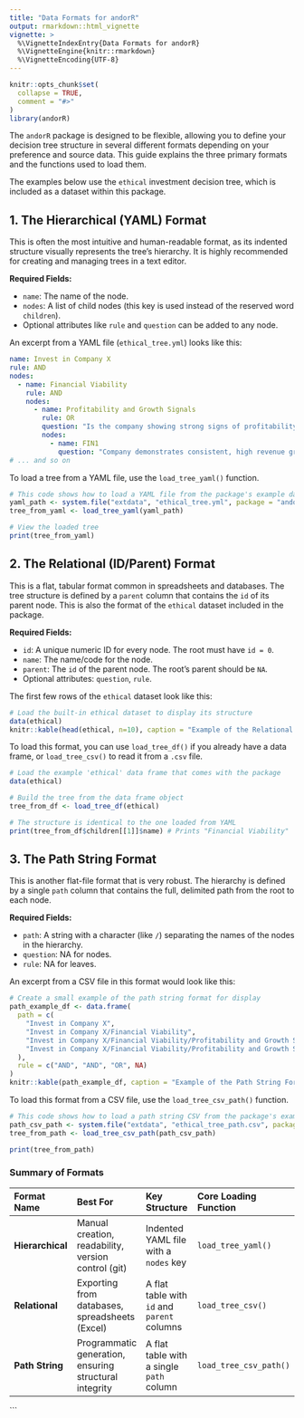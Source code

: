 ```yaml
---
title: "Data Formats for andorR"
output: rmarkdown::html_vignette
vignette: >
  %\VignetteIndexEntry{Data Formats for andorR}
  %\VignetteEngine{knitr::rmarkdown}
  %\VignetteEncoding{UTF-8}
---
```


```r
knitr::opts_chunk$set(
  collapse = TRUE,
  comment = "#>"
)
library(andorR)
```

The `andorR` package is designed to be flexible, allowing you to define your decision tree structure in several different formats depending on your preference and source data. This guide explains the three primary formats and the functions used to load them.

The examples below use the `ethical` investment decision tree, which is included as a dataset within this package.

## 1. The Hierarchical (YAML) Format

This is often the most intuitive and human-readable format, as its indented structure visually represents the tree's hierarchy. It is highly recommended for creating and managing trees in a text editor.

**Required Fields:**

* `name`: The name of the node.
* `nodes`: A list of child nodes (this key is used instead of the reserved word `children`).
* Optional attributes like `rule` and `question` can be added to any node.

An excerpt from a YAML file (`ethical_tree.yml`) looks like this:

```yaml
name: Invest in Company X
rule: AND
nodes:
  - name: Financial Viability
    rule: AND
    nodes:
      - name: Profitability and Growth Signals
        rule: OR
        question: "Is the company showing strong signs of profitability?"
        nodes:
          - name: FIN1
            question: "Company demonstrates consistent, high revenue growth."
# ... and so on
```

To load a tree from a YAML file, use the `load_tree_yaml()` function.

```r
# This code shows how to load a YAML file from the package's example data
yaml_path <- system.file("extdata", "ethical_tree.yml", package = "andorR")
tree_from_yaml <- load_tree_yaml(yaml_path)

# View the loaded tree
print(tree_from_yaml)
```

## 2. The Relational (ID/Parent) Format

This is a flat, tabular format common in spreadsheets and databases. The tree structure is defined by a `parent` column that contains the `id` of its parent node. This is also the format of the `ethical` dataset included in the package.

**Required Fields:**

* `id`: A unique numeric ID for every node. The root must have `id = 0`.
* `name`: The name/code for the node.
* `parent`: The `id` of the parent node. The root's parent should be `NA`.
* Optional attributes: `question`, `rule`.

The first few rows of the `ethical` dataset look like this:

```r
# Load the built-in ethical dataset to display its structure
data(ethical)
knitr::kable(head(ethical, n=10), caption = "Example of the Relational (ID/Parent) Format")
```

To load this format, you can use `load_tree_df()` if you already have a data frame, or `load_tree_csv()` to read it from a `.csv` file.

```r
# Load the example 'ethical' data frame that comes with the package
data(ethical)

# Build the tree from the data frame object
tree_from_df <- load_tree_df(ethical)

# The structure is identical to the one loaded from YAML
print(tree_from_df$children[[1]]$name) # Prints "Financial Viability"
```

## 3. The Path String Format

This is another flat-file format that is very robust. The hierarchy is defined by a single `path` column that contains the full, delimited path from the root to each node.

**Required Fields:**

* `path`: A string with a character (like `/`) separating the names of the nodes in the hierarchy.
* `question`: NA for nodes. 
* `rule`: NA for leaves.

An excerpt from a CSV file in this format would look like this:

```r
# Create a small example of the path string format for display
path_example_df <- data.frame(
  path = c(
    "Invest in Company X",
    "Invest in Company X/Financial Viability",
    "Invest in Company X/Financial Viability/Profitability and Growth Signals",
    "Invest in Company X/Financial Viability/Profitability and Growth Signals/FIN1"
  ),
  rule = c("AND", "AND", "OR", NA)
)
knitr::kable(path_example_df, caption = "Example of the Path String Format")
```

To load this format from a CSV file, use the `load_tree_csv_path()` function.

```r
# This code shows how to load a path string CSV from the package's example data
path_csv_path <- system.file("extdata", "ethical_tree_path.csv", package = "andorR")
tree_from_path <- load_tree_csv_path(path_csv_path)

print(tree_from_path)
```

### Summary of Formats

| Format Name | Best For | Key Structure | Core Loading Function |
| :--- | :--- | :--- | :--- |
| **Hierarchical** | Manual creation, readability, version control (git) | Indented YAML file with a `nodes` key | `load_tree_yaml()` |
| **Relational** | Exporting from databases, spreadsheets (Excel) | A flat table with `id` and `parent` columns | `load_tree_csv()` |
| **Path String** | Programmatic generation, ensuring structural integrity | A flat table with a single `path` column | `load_tree_csv_path()` |

```
